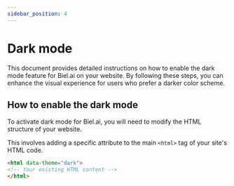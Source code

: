 ```yaml
---
sidebar_position: 4
---
```


# Dark mode

This document provides detailed instructions on how to enable the dark mode feature for Biel.ai on your website.
By following these steps, you can enhance the visual experience for users who prefer a darker color scheme.

## How to enable the dark mode

To activate dark mode for Biel.ai, you will need to modify the HTML structure of your website. 

This involves adding a specific attribute to the main `<html>` tag of your site's HTML code.

```html
<html data-theme="dark">
<!-- Your existing HTML content -->
</html>
```